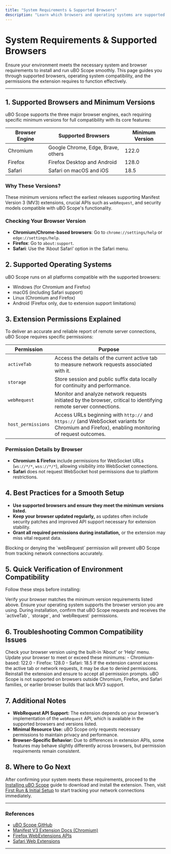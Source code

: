 ```yaml
---
title: "System Requirements & Supported Browsers"
description: "Learn which browsers and operating systems are supported for uBO Scope, and what permissions the extension requires for proper operation. Start here to ensure your environment is compatible for a smooth setup experience."
---
```


# System Requirements & Supported Browsers

Ensure your environment meets the necessary system and browser requirements to install and run uBO Scope smoothly. This page guides you through supported browsers, operating system compatibility, and the permissions the extension requires to function effectively.

---

## 1. Supported Browsers and Minimum Versions

uBO Scope supports the three major browser engines, each requiring specific minimum versions for full compatibility with its core features:

| Browser Engine | Supported Browsers                      | Minimum Version  |
|----------------|----------------------------------------|------------------|
| Chromium       | Google Chrome, Edge, Brave, others     | 122.0            |
| Firefox        | Firefox Desktop and Android            | 128.0            |
| Safari         | Safari on macOS and iOS                | 18.5             |


### Why These Versions?
These minimum versions reflect the earliest releases supporting Manifest Version 3 (MV3) extensions, crucial APIs such as `webRequest`, and security models compatible with uBO Scope's functionality.

### Checking Your Browser Version
- **Chromium/Chrome-based browsers**: Go to `chrome://settings/help` or `edge://settings/help`.
- **Firefox**: Go to `about:support`.
- **Safari**: Use the ‘About Safari’ option in the Safari menu.


## 2. Supported Operating Systems

uBO Scope runs on all platforms compatible with the supported browsers:

- Windows (for Chromium and Firefox)
- macOS (including Safari support)
- Linux (Chromium and Firefox)
- Android (Firefox only, due to extension support limitations)


## 3. Extension Permissions Explained

To deliver an accurate and reliable report of remote server connections, uBO Scope requires specific permissions:

| Permission    | Purpose                                         |
|---------------|------------------------------------------------|
| `activeTab`   | Access the details of the current active tab to measure network requests associated with it. |
| `storage`     | Store session and public suffix data locally for continuity and performance. |
| `webRequest`  | Monitor and analyze network requests initiated by the browser, critical to identifying remote server connections. |
| `host_permissions` | Access URLs beginning with `http://` and `https://` (and WebSocket variants for Chromium and Firefox), enabling monitoring of request outcomes. |


### Permission Details by Browser

- **Chromium & Firefox** include permissions for WebSocket URLs (`ws://*/*`, `wss://*/*`), allowing visibility into WebSocket connections.
- **Safari** does not request WebSocket host permissions due to platform restrictions.


## 4. Best Practices for a Smooth Setup

- **Use supported browsers and ensure they meet the minimum versions listed.**
- **Keep your browser updated regularly,** as updates often include security patches and improved API support necessary for extension stability.
- **Grant all required permissions during installation,** or the extension may miss vital request data.

<Tip>
Blocking or denying the `webRequest` permission will prevent uBO Scope from tracking network connections accurately.
</Tip>


## 5. Quick Verification of Environment Compatibility

Follow these steps before installing:

<Steps>
<Step title="Check Browser Version">
Verify your browser matches the minimum version requirements listed above.
</Step>
<Step title="Confirm Operating System Support">
Ensure your operating system supports the browser version you are using.
</Step>
<Step title="Review Extension Permissions">
During installation, confirm that uBO Scope requests and receives the `activeTab`, `storage`, and `webRequest` permissions.
</Step>
</Steps>


## 6. Troubleshooting Common Compatibility Issues

<AccordionGroup title="Typical Compatibility Problems and Solutions">
<Accordion title="Browser Version Too Low">
Check your browser version using the built-in ‘About’ or ‘Help’ menu. Update your browser to meet or exceed these minimums: 
- Chromium-based: 122.0
- Firefox: 128.0
- Safari: 18.5
</Accordion>
<Accordion title="Missing Extension Permissions">
If the extension cannot access the active tab or network requests, it may be due to denied permissions. Reinstall the extension and ensure to accept all permission prompts.
</Accordion>
<Accordion title="Unsupported Browsers or Platforms">
uBO Scope is not supported on browsers outside Chromium, Firefox, and Safari families, or earlier browser builds that lack MV3 support.
</Accordion>
</AccordionGroup>


## 7. Additional Notes

- **WebRequest API Support:** The extension depends on your browser’s implementation of the `webRequest` API, which is available in the supported browsers and versions listed.
- **Minimal Resource Use:** uBO Scope only requests necessary permissions to maintain privacy and performance.
- **Browser-Specific Behavior:** Due to differences in extension APIs, some features may behave slightly differently across browsers, but permission requirements remain consistent.


## 8. Where to Go Next

After confirming your system meets these requirements, proceed to the [Installing uBO Scope]( /getting-started/setup/install) guide to download and install the extension. Then, visit [First Run & Initial Setup]( /getting-started/setup/first-run) to start tracking your network connections immediately.


---

### References
- [uBO Scope GitHub](https://github.com/gorhill/uBO-Scope)
- [Manifest V3 Extension Docs (Chromium)](https://developer.chrome.com/docs/extensions/mv3/)
- [Firefox WebExtensions APIs](https://developer.mozilla.org/en-US/docs/Mozilla/Add-ons/WebExtensions)
- [Safari Web Extensions](https://developer.apple.com/documentation/safariservices/safari_web_extensions)


---